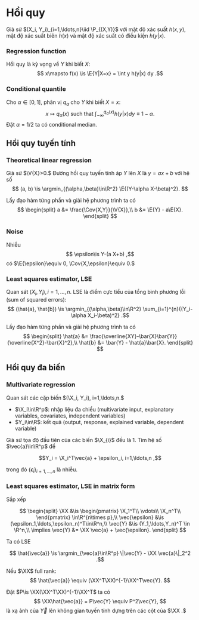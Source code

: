 # Hồi quy

Giả sử
$(X_i, Y_i)_{i=1,\ldots,n}\iid \P_{(X,Y)}$
với mật độ xác suất $h(x,y),$
mật độ xác suất biên $h(x)$ và
mật độ xác suất có điều kiện $h(y|x).$

:::{#def-regression}
### Regression function
Hồi quy là kỳ vọng về $Y$
khi biết $X:$
$$
x\mapsto f(x) \is \E{Y|X=x} = \int y h(y|x) dy
.$$
:::

:::{#def-conditional-quantile}
### Conditional quantile
Cho $\alpha\in[0,1],$
phân vị $q_{\alpha}$ cho $Y$
khi biết $X=x:$
$$
x\mapsto q_{\alpha}(x) \textrm{ such that }
\int_{-\infty}^{q_{\alpha}(x)} h(y|x) dy \equiv 1-\alpha
.$$
Đặt $\alpha=1/2$ ta có conditional median.
:::

## Hồi quy tuyến tính
:::{#def-linear-regression}
### Theoretical linear regression
Giả sử $\V{X}>0.$
Đường
hồi quy tuyến tính áp $Y$ lên $X$ là
$y = a x + b$
với hệ số
$$
(a, b) \is
\argmin_{(\alpha,\beta)\in\R^2} \E{(Y-\alpha X-\beta)^2}.
$$
:::
:::{.remark}
Lấy đạo hàm từng phần và giải hệ phương trình ta có
$$
\begin{split}
a &= \frac{\Cov{X,Y}}{\V{X}},\\
b &= \E{Y} - a\E{X}.
\end{split}
$$
:::

:::{#def-regression-noise}
### Noise
Nhiễu
$$
\epsilon\is Y-(a X+b)
,$$
có
$\E{\epsilon}\equiv 0, \Cov{X,\epsilon}\equiv 0.$
:::

:::{#def-least-squares-estimator}
### Least squares estimator, LSE
Quan sát $(X_i, Y_i), i=1,\ldots,n.$ LSE là điểm cực tiểu của
tổng bình phương lỗi (sum of squared errors):
$$
(\hat{a}, \hat{b}) \is
\argmin_{(\alpha,\beta)\in\R^2} \sum_{i=1}^{n}{(Y_i-\alpha X_i-\beta)^2}
.$$
:::
:::{.remark}
Lấy đạo hàm từng phần và giải hệ phương trình ta có
$$
\begin{split}
\hat{a} &= \frac{\overline{XY}-\bar{X}\bar{Y}}{\overline{X^2}-\bar{X}^2},\\
\hat{b} &= \bar{Y} - \hat{a}\bar{X}.
\end{split}
$$
:::

## Hồi quy đa biến

:::{#def-multivariate-linear-regression}
### Multivariate regression

Quan sát các cặp biến $(\X_i, Y_i), i=1,\ldots,n.$

- $\X_i\in\R^p$: nhập liệu đa chiều (multivariate input, explanatory variables, covariates, independent variables)
- $Y_i\in\R$: kết quả (output, response, explained variable, dependent variable)

Giả sử tọa độ đầu tiên của các biến $\X_{i}$ đều là 1.
Tìm hệ số $\vec{a}\in\R^p$ để

$$Y_i = \X_i^T\vec{a} + \epsilon_i, i=1,\ldots,n
,$$

trong đó
$\{\epsilon_i\}_{i=1,\ldots,n}$ là nhiễu.
:::

:::{#def-lse-multivars}
### Least squares estimator, LSE in matrix form
Sắp xếp

$$
\begin{split}
\XX &\is
\begin{pmatrix}
\X_1^T\\
\vdots\\
\X_n^T\\
\end{pmatrix}
\in\R^{n\times p},\\
\vec{\epsilon} &\is (\epsilon_1,\ldots,\epsilon_n)^T\in\R^n,\\
\vec{Y} &\is (Y_1,\ldots,Y_n)^T \in \R^n,\\
\implies \vec{Y} &= \XX \vec{a} + \vec{\epsilon}.
\end{split}
$$

Ta có LSE
$$
$$

$$
\hat{\vec{a}} \is
\argmin_{\vec{a}\in\R^p} \|\vec{Y} - \XX \vec{a}\|_2^2
.$$
:::

:::{.remark}
Nếu $\XX$ full rank:
$$
\hat{\vec{a}} \equiv (\XX^T\XX)^{-1}\XX^T\vec{Y}.
$$

Đặt $P\is \XX(\XX^T\XX)^{-1}\XX^T$ ta có
$$
\XX\hat{\vec{a}} = P\vec{Y} \equiv P^2\vec{Y},
$$
là xạ ảnh của $\vec{Y}$ lên không gian tuyến tính dựng trên các cột của $\XX .$
:::
